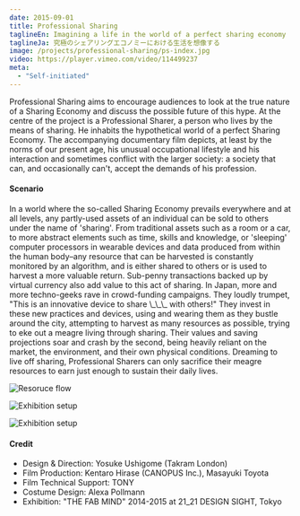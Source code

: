```yaml
---
date: 2015-09-01
title: Professional Sharing
taglineEn: Imagining a life in the world of a perfect sharing economy
taglineJa: 究極のシェアリングエコノミーにおける生活を想像する
image: /projects/professional-sharing/ps-index.jpg
video: https://player.vimeo.com/video/114499237
meta:
  - "Self-initiated"
---
```



<Monolingual>
  Professional Sharing aims to encourage audiences to look at the true nature of
  a Sharing Economy and discuss the possible future of this hype. At the centre
  of the project is a Professional Sharer, a person who lives by the means of
  sharing. He inhabits the hypothetical world of a perfect Sharing Economy. The
  accompanying documentary film depicts, at least by the norms of our present
  age, his unusual occupational lifestyle and his interaction and sometimes
  conflict with the larger society: a society that can, and occasionally can't,
  accept the demands of his profession.
</Monolingual>

#### Scenario

<Monolingual>
  In a world where the so-called Sharing Economy prevails everywhere and at all
  levels, any partly-used assets of an individual can be sold to others under
  the name of 'sharing'. From traditional assets such as a room or a car, to
  more abstract elements such as time, skills and knowledge, or 'sleeping'
  computer processors in wearable devices and data produced from within the
  human body–any resource that can be harvested is constantly monitored by an
  algorithm, and is either shared to others or is used to harvest a more
  valuable return. Sub-penny transactions backed up by virtual currency also add
  value to this act of sharing.
</Monolingual>

<Monolingual>
  In Japan, more and more techno-geeks rave in crowd-funding campaigns. They
  loudly trumpet, "This is an innovative device to share \_\_\_ with others!"
  They invest in these new practices and devices, using and wearing them as they
  bustle around the city, attempting to harvest as many resources as possible,
  trying to eke out a meagre living through sharing. Their values and saving
  projections soar and crash by the second, being heavily reliant on the market,
  the environment, and their own physical conditions. Dreaming to live off
  sharing, Professional Sharers can only sacrifice their meagre resources to
  earn just enough to sustain their daily lives.
</Monolingual>

<Bilingual>

![Resoruce flow](/projects/professional-sharing/ps-diagram.jpg)

![Exhibition setup](/projects/professional-sharing/ps-film.jpg)

![Exhibition setup](/projects/professional-sharing/ps-exhibition.jpg)

</Bilingual>

#### Credit

<Monolingual>

- Design & Direction: Yosuke Ushigome (Takram London)
- Film Production: Kentaro Hirase (CANOPUS Inc.), Masayuki Toyota
- Film Technical Support: TONY
- Costume Design: Alexa Pollmann
- Exhibition: "THE FAB MIND" 2014-2015 at 21_21 DESIGN SIGHT, Tokyo

</Monolingual>
